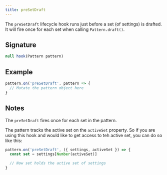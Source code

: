 ```yaml
---
title: preSetDraft
---
```


The `preSetDraft` lifecycle hook runs just before a set (of settings) is
drafted. It will fire once for each set when calling `Pattern.draft()`.

## Signature

```js
null hook(Pattern pattern)
```

## Example

```js
pattern.on('preSetDraft', pattern => {
  // Mutate the pattern object here
}
```

## Notes

The `preSetDraft` fires once for each set in the pattern.

The pattern tracks the active set on the `activeSet` property. 
So if you are using this hook and would like to get access to teh active set, you can do so like this:

```js
pattern.on('preSetDraft', ({ settings, activeSet }) => {
  const set = settings[Number(activeSet)]

  // Now set holds the active set of settings
}
```
